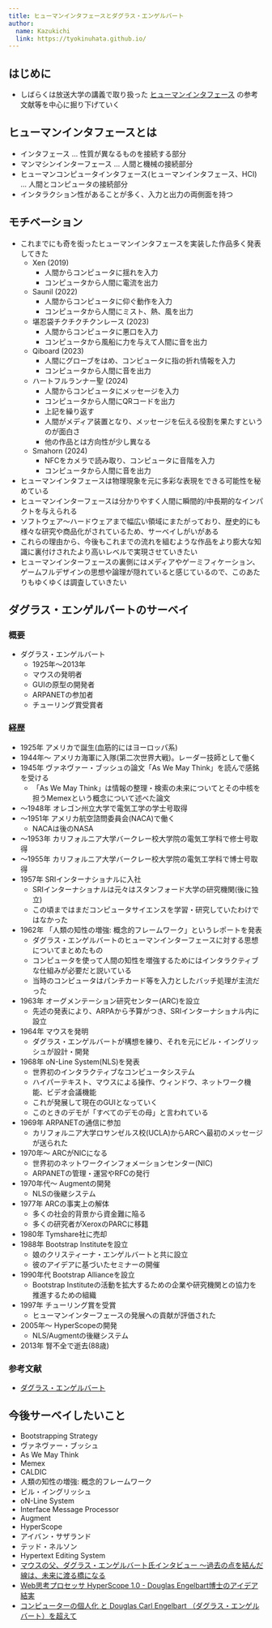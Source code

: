```yaml
---
title: ヒューマンインタフェースとダグラス・エンゲルバート
author:
  name: Kazukichi
  link: https://tyokinuhata.github.io/
---
```


<Author frontmatter={frontmatter} />

## はじめに

- しばらくは放送大学の講義で取り扱った [ヒューマンインタフェース](https://www.amazon.co.jp/dp/4595324162) の参考文献等を中心に掘り下げていく

## ヒューマンインタフェースとは

- インタフェース ... 性質が異なるものを接続する部分
- マンマシンインターフェース ... 人間と機械の接続部分
- ヒューマンコンピュータインタフェース(ヒューマンインタフェース、HCI) ... 人間とコンピュータの接続部分
- インタラクション性があることが多く、入力と出力の両側面を持つ

## モチベーション

- これまでにも奇を衒ったヒューマンインタフェースを実装した作品多く発表してきた
    - Xen (2019)
        - 人間からコンピュータに揺れを入力
        - コンピュータから人間に電流を出力
    - Saunil (2022)
        - 人間からコンピュータに仰ぐ動作を入力
        - コンピュータから人間にミスト、熱、風を出力
    - 堪忍袋チクチクチクンレース (2023)
        - 人間からコンピュータに悪口を入力
        - コンピュータから風船に力を与えて人間に音を出力
    - Qiboard (2023)
        - 人間にグローブをはめ、コンピュータに指の折れ情報を入力
        - コンピュータから人間に音を出力
    - ハートフルランナー聖 (2024)
        - 人間からコンピュータにメッセージを入力
        - コンピュータから人間にQRコードを出力
        - 上記を繰り返す
        - 人間がメディア装置となり、メッセージを伝える役割を果たすというのが面白さ
        - 他の作品とは方向性が少し異なる
    - Smahorn (2024)
        - NFCをカメラで読み取り、コンピュータに音階を入力
        - コンピュータから人間に音を出力
- ヒューマンインタフェースは物理現象を元に多彩な表現をできる可能性を秘めている
- ヒューマンインターフェースは分かりやすく人間に瞬間的/中長期的なインパクトを与えられる
- ソフトウェア〜ハードウェアまで幅広い領域にまたがっており、歴史的にも様々な研究や商品化がされているため、サーベイしがいがある
- これらの理由から、今後もこれまでの流れを組むような作品をより膨大な知識に裏付けされたより高いレベルで実現させていきたい
- ヒューマンインターフェースの裏側にはメディアやゲーミフィケーション、ゲームフルデザインの思想や論理が隠れていると感じているので、このあたりもゆくゆくは調査していきたい

## ダグラス・エンゲルバートのサーベイ

### 概要

- ダグラス・エンゲルバート
    - 1925年〜2013年
    - マウスの発明者
    - GUIの原型の開発者
    - ARPANETの参加者
    - チューリング賞受賞者

### 経歴

- 1925年 アメリカで誕生(血筋的にはヨーロッパ系)
- 1944年〜 アメリカ海軍に入隊(第二次世界大戦)。レーダー技師として働く
- 1945年 ヴァネヴァー・ブッシュの論文「As We May Think」を読んで感銘を受ける
    - 「As We May Think」は情報の整理・検索の未来についてとその中核を担うMemexという概念について述べた論文
- 〜1948年 オレゴン州立大学で電気工学の学士号取得
- 〜1951年 アメリカ航空諮問委員会(NACA)で働く
    - NACAは後のNASA
- 〜1953年 カリフォルニア大学バークレー校大学院の電気工学科で修士号取得
- 〜1955年 カリフォルニア大学バークレー校大学院の電気工学科で博士号取得
- 1957年 SRIインターナショナルに入社
    - SRIインターナショナルは元々はスタンフォード大学の研究機関(後に独立)
    - この頃まではまだコンピュータサイエンスを学習・研究していたわけではなかった
- 1962年 「人類の知性の増強: 概念的フレームワーク」というレポートを発表
    - ダグラス・エンゲルバートのヒューマンインターフェースに対する思想についてまとめたもの
    - コンピュータを使って人間の知性を増強するためにはインタラクティブな仕組みが必要だと説いている
    - 当時のコンピュータはパンチカード等を入力としたバッチ処理が主流だった
- 1963年 オーグメンテーション研究センター(ARC)を設立
    - 先述の発表により、ARPAから予算がつき、SRIインターナショナル内に設立
- 1964年 マウスを発明
    - ダグラス・エンゲルバートが構想を練り、それを元にビル・イングリッシュが設計・開発
- 1968年 oN-Line System(NLS)を発表
    - 世界初のインタラクティブなコンピュータシステム
    - ハイパーテキスト、マウスによる操作、ウィンドウ、ネットワーク機能、ビデオ会議機能
    - これが発展して現在のGUIとなっていく
    - このときのデモが「すべてのデモの母」と言われている
- 1969年 ARPANETの通信に参加
    - カリフォルニア大学ロサンゼルス校(UCLA)からARCへ最初のメッセージが送られた
- 1970年〜 ARCがNICになる
    - 世界初のネットワークインフォメーションセンター(NIC)
    - ARPANETの管理・運営やRFCの発行
- 1970年代〜 Augmentの開発
    - NLSの後継システム
- 1977年 ARCの事実上の解体
    - 多くの社会的背景から資金難に陥る
    - 多くの研究者がXeroxのPARCに移籍
- 1980年 Tymshare社に売却
- 1988年 Bootstrap Instituteを設立
    - 娘のクリスティーナ・エンゲルバートと共に設立
    - 彼のアイデアに基づいたセミナーの開催
- 1990年代 Bootstrap Allianceを設立
    - Bootstrap Instituteの活動を拡大するための企業や研究機関との協力を推進するための組織
- 1997年 チューリング賞を受賞
    - ヒューマンインターフェースの発展への貢献が評価された
- 2005年〜 HyperScopeの開発
    - NLS/Augmentの後継システム
- 2013年 腎不全で逝去(88歳)

### 参考文献

- [ダグラス・エンゲルバート](https://ja.wikipedia.org/wiki/%E3%83%80%E3%82%B0%E3%83%A9%E3%82%B9%E3%83%BB%E3%82%A8%E3%83%B3%E3%82%B2%E3%83%AB%E3%83%90%E3%83%BC%E3%83%88)

## 今後サーベイしたいこと

- Bootstrapping Strategy
- ヴァネヴァー・ブッシュ
- As We May Think
- Memex
- CALDIC
- 人類の知性の増強: 概念的フレームワーク
- ビル・イングリッシュ
- oN-Line System
- Interface Message Processor
- Augment
- HyperScope
- アイバン・サザランド
- テッド・ネルソン
- Hypertext Editing System
- [マウスの父、ダグラス・エンゲルバート氏インタビュー ～過去の点を結んだ線は、未来に渡る橋になる](https://pc.watch.impress.co.jp/docs/2006/0322/engelbart.htm)
- [Web思考プロセッサ HyperScope 1.0 - Douglas Engelbart博士のアイデア結実](https://web.archive.org/web/20120201015321/http://news.mynavi.jp/news/2006/09/07/345.html)
- [コンピューターの個人化 と Douglas Carl Engelbart （ダグラス・エンゲルバート）を超えて](https://note.com/masayamori/n/n8ba97c1d8aef)
